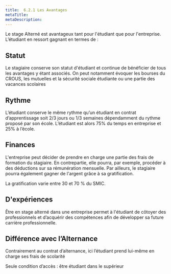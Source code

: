 ```yaml
---
title:  6.2.1 Les Avantages
metaTitle: 
metaDescription: 
---
```



Le stage Alterné est avantageux tant pour l'étudiant que pour l'entreprise. L’étudiant en ressort gagnant en termes de :

## Statut 
Le stagiaire conserve son statut d'étudiant et continue de bénéficier de tous les avantages y étant associés. On peut notamment évoquer les bourses du CROUS, les mutuelles et la sécurité sociale étudiante ou une partie des vacances scolaires

## Rythme 
L’étudiant conserve le même rythme qu’un étudiant en contrat d’apprentissage soit 2/3 jours ou 1/3 semaines dépendamment du rythme proposé par son école. L’étudiant est alors 75% du temps en entreprise et 25% à l’école.

## Finances 
L'entreprise peut décider de prendre en charge une partie des frais de formation du stagiaire. En contrepartie, elle pourra, par exemple, procéder à des déductions sur sa rémunération mensuelle. Par ailleurs, le stagiaire pourra également gagner de l'argent grâce à sa gratification.

La gratification varie entre 30 et 70 % du SMIC.

## D'expériences 
Être en stage alterné dans une entreprise permet à l'étudiant de côtoyer des professionnels et d’acquérir des compétences afin de développer sa future carrière professionnelle.

## Différence avec l’Alternance 
Contrairement au contrat d’alternance, ici l’étudiant prend lui-même en charge ses frais de scolarité

Seule condition d’accès : être étudiant dans le supérieur